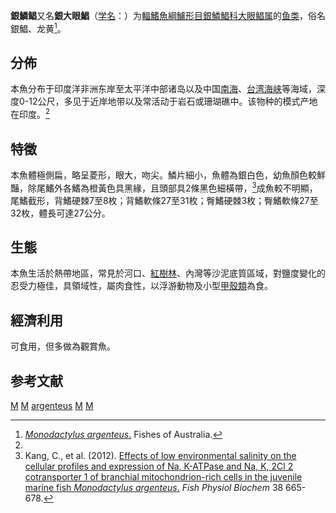 {{Speciesbox 
| taxon = Monodactylus argenteus
| image = Fishes_Mada.JPG
| status = NE
| status_system = iucn3.1
| binomial_authority = [[卡尔·林奈|Linnaeus]], 1758<ref name='id7609'>{{cite web| url =http://www.bioinfo.cn/db05/BjdwSpecies.php?action=view&id=7609| title =银大眼鲳| work =中国动物物种编目数据库| publisher =中国科学院微生物研究所| author =中国科学院动物研究所| accessdate =2009-04-16| deadurl =yes| archiveurl =https://web.archive.org/web/20160305042724/http://www.bioinfo.cn/db05/BjdwSpecies.php?action=view&id=7609| archivedate =2016-03-05}}</ref>
| synonyms = *''Chaetodon argenteus''<br /><small>Linnaeus, 1758</small>
*''Monodachtylus argenteus''<br /><small>Linnaeus, 1758</small>
*''Monodactylus argentues''<br /><small>Linnaeus, 1758</small>
*''Psettus argenteus''<br /><small>Linnaeus, 1758</small>
*''Psettus rhombeus''<br /><small>Forsskål, 1775</small>
}}

'''銀鱗鲳'''又名'''銀大眼鯧'''（[[学名|学名]]：{{lang|la|''Monodactylus argenteus''}}）为[[輻鰭魚綱|輻鰭魚綱]][[鱸形目|鱸形目]][[銀鱗鯧科|銀鱗鯧科]][[大眼鲳属|大眼鲳属]]的[[鱼类|鱼类]]，俗名銀鯧、龙黄<ref name=au>[http://fishesofaustralia.net.au/home/species/581 ''Monodactylus argenteus''.] {{Wayback|url=http://fishesofaustralia.net.au/home/species/581 |date=20191118145502 }} Fishes of Australia.</ref>。

==分佈==
本魚分布于印度洋非洲东岸至太平洋中部诸岛以及中国[[南海|南海]]、[[台湾海峡|台湾海峡]]等海域，深度0-12公尺，多见于近岸地带以及常活动于岩石或珊瑚礁中。该物种的模式产地在印度。<ref name='id7609'/>

==特徵==
本魚體極側扁，略呈菱形，眼大，吻尖。鱗片細小，魚體為銀白色，幼魚顏色較鮮豔，除尾鰭外各鰭為橙黃色具黑緣，且頭部具2條黑色細橫帶，<ref name=kang>Kang, C., et al. (2012). [http://lifes.nchu.edu.tw/Pic/Writings/13764963510674(1).pdf Effects of low environmental salinity on the cellular profiles and expression of Na, K-ATPase and Na, K, 2Cl 2 cotransporter 1 of branchial mitochondrion-rich cells in the juvenile marine fish ''Monodactylus argenteus''.] {{Wayback|url=http://lifes.nchu.edu.tw/Pic/Writings/13764963510674(1).pdf |date=20170812044814 }} ''Fish Physiol Biochem'' 38 665-678.</ref>成魚較不明顯，尾鰭截形，背鰭硬棘7至8枚；背鰭軟條27至31枚；臀鰭硬棘3枚；臀鰭軟條27至32枚，體長可達27公分。

==生態==
本魚生活於熱帶地區，常見於河口、[[紅樹林|紅樹林]]、內灣等沙泥底質區域，對鹽度變化的忍受力極佳，具領域性，屬肉食性，以浮游動物及小型[[甲殼類|甲殼類]]為食。

==經濟利用==
可食用，但多做為觀賞魚。

== 参考文献 ==
{{Reflist}}
{{Taxonbar}}

[[Category:食用魚|M]]
[[Category:觀賞魚|M]]
[[Category:大眼鲳属|argenteus]]
[[Category:卡尔·林奈命名的生物分类|M]]
[[Category:1758年描述的魚類|M]]